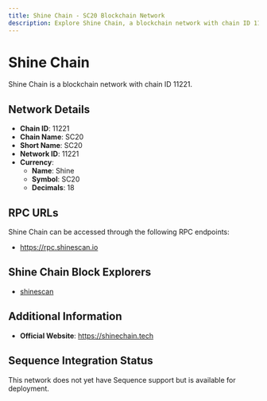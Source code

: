 ```yaml
--- 
title: Shine Chain - SC20 Blockchain Network
description: Explore Shine Chain, a blockchain network with chain ID 11221. Learn about its native currency, Shine, and how to interact with the network.
---
```


# Shine Chain

Shine Chain is a blockchain network with chain ID 11221.

## Network Details

- **Chain ID**: 11221
- **Chain Name**: SC20
- **Short Name**: SC20
- **Network ID**: 11221
- **Currency**: 
  - **Name**: Shine
  - **Symbol**: SC20
  - **Decimals**: 18

## RPC URLs

Shine Chain can be accessed through the following RPC endpoints:

- https://rpc.shinescan.io

## Shine Chain Block Explorers

- [shinescan](https://shinescan.io)

## Additional Information

- **Official Website**: https://shinechain.tech

## Sequence Integration Status

This network does not yet have Sequence support but is available for deployment.
